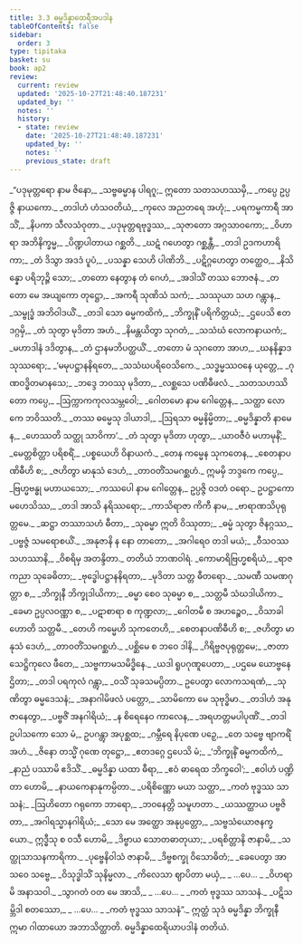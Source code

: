 ```yaml
---
title: 3.3 ဓမ္မဒိန္နာထေရီအပဒါန
tableOfContents: false
sidebar:
  order: 3
type: tipitaka
basket: su
book: ap2
review:
  current: review
  updated: '2025-10-27T21:48:40.187231'
  updated_by: ''
  notes: ''
  history:
  - state: review
    date: '2025-10-27T21:48:40.187231'
    updated_by: ''
    notes: ''
    previous_state: draft
---
```



<ReviewStatus review={frontmatter.review} showDetails={true} />

<HypothesisAnnotation frontmatter={frontmatter} />

<DynamicBreadcrumb />

<Division number="95" book="ap2" e="ch" v="20" p="62">

<Paragraph number="792" type="verses" book="ap2">
_“ပဒုမုတ္တရော နာမ ဇိနော,_  
_သဗ္ဗဓမ္မာန ပါရဂူ;_  
ဣတော သတသဟဿမှိ,_  
_ကပ္ပေ ဥပ္ပဇ္ဇိ နာယကော._  

</Paragraph>

</Division>
<Division number="96" book="ap2" e="ch" v="20" p="82">

<Paragraph number="793" type="verses" book="ap2">
_တဒါဟံ ဟံသဝတိယံ,_  
_ကုလေ အညတရေ အဟုံ;_  
_ပရကမ္မကာရီ အာသိံ,_  
_နိပကာ သီလသံဝုတာ._  

</Paragraph>

</Division>
<Division number="97" book="ap2" e="ch" v="20" p="82">

<Paragraph number="794" type="verses" book="ap2">
_ပဒုမုတ္တရဗုဒ္ဓဿ,_  
_သုဇာတော အဂ္ဂသာဝကော;_  
_ဝိဟာရာ အဘိနိက္ခမ္မ,_  
_ပိဏ္ဍပါတာယ ဂစ္ဆတိ._  

</Paragraph>

</Division>
<Division number="98" book="ap2" e="ch" v="20" p="82">

<Paragraph number="795" type="verses" book="ap2">
_ဃဋံ ဂဟေတွာ ဂစ္ဆန္တီ,_  
_တဒါ ဥဒကဟာရိကာ;_  
_တံ ဒိသွာ အဒဒံ ပူပံ,_  
_ပသန္နာ သေဟိ ပါဏိဘိ._  

</Paragraph>

</Division>
<Division number="99" book="ap2" e="ch" v="20" p="82">

<Paragraph number="796" type="verses" book="ap2">
_ပဋိဂ္ဂဟေတွာ တတ္ထေဝ,_  
_နိသိန္နော ပရိဘုဉ္ဇိ သော;_  
_တတော နေတွာန တံ ဂေဟံ,_  
_အဒါသိံ တဿ ဘောဇနံ._  

</Paragraph>

</Division>
<Division number="100" book="ap2" e="ch" v="20" p="82">

<Paragraph number="797" type="verses" book="ap2">
_တတော မေ အယျကော တုဋ္ဌော,_  
_အကရီ သုဏိသံ သကံ;_  
_သဿုယာ သဟ ဂန္တွာန,_  
_သမ္ဗုဒ္ဓံ အဘိဝါဒယိံ._  

</Paragraph>

</Division>
<Division number="101" book="ap2" e="ch" v="20" p="82">

<Paragraph number="798" type="verses" book="ap2">
_တဒါ သော ဓမ္မကထိကံ,_  
_ဘိက္ခုနိံ ပရိကိတ္တယံ;_  
_ဌပေသိ ဧတဒဂ္ဂမှိ,_  
_တံ သုတွာ မုဒိတာ အဟံ._  

</Paragraph>

</Division>
<Division number="102" book="ap2" e="ch" v="20" p="82">

<Paragraph number="799" type="verses" book="ap2">
_နိမန္တယိတွာ သုဂတံ,_  
_သသံဃံ လောကနာယကံ;_  
_မဟာဒါနံ ဒဒိတွာန,_  
_တံ ဌာနမဘိပတ္ထယိံ._  

</Paragraph>

</Division>
<Division number="103" book="ap2" e="ch" v="20" p="82">

<Paragraph number="800" type="verses" book="ap2">
_တတော မံ သုဂတော အာဟ,_  
_ဃနနိန္နာဒသုဿရော;_  
_‘မမုပဋ္ဌာနနိရတေ,_  
_သသံဃပရိဝေသိကေ._  

</Paragraph>

</Division>
<Division number="104" book="ap2" e="ch" v="20" p="82">

<Paragraph number="801" type="verses" book="ap2">
_သဒ္ဓမ္မဿဝနေ ယုတ္တေ,_  
_ဂုဏဝဒ္ဓိတမာနသေ;_  
_ဘဒ္ဒေ ဘဝဿု မုဒိတာ,_  
_လစ္ဆသေ ပဏိဓီဖလံ._  

</Paragraph>

</Division>
<Division number="105" book="ap2" e="ch" v="20" p="82">

<Paragraph number="802" type="verses" book="ap2">
_သတသဟဿိတော ကပ္ပေ,_  
_ဩက္ကာကကုလသမ္ဘဝေါ;_  
_ဂေါတမော နာမ ဂေါတ္တေန,_  
_သတ္ထာ လောကေ ဘဝိဿတိ._  

</Paragraph>

</Division>
<Division number="106" book="ap2" e="ch" v="20" p="83">

<Paragraph number="803" type="verses" book="ap2">
_တဿ ဓမ္မေသု ဒါယာဒါ,_  
_ဩရသာ ဓမ္မနိမ္မိတာ;_  
_ဓမ္မဒိန္နာတိ နာမေန,_  
_ဟေဿတိ သတ္ထု သာဝိကာ’._  

</Paragraph>

</Division>
<Division number="107" book="ap2" e="ch" v="20" p="83">

<Paragraph number="804" type="verses" book="ap2">
_တံ သုတွာ မုဒိတာ ဟုတွာ,_  
_ယာဝဇီဝံ မဟာမုနိံ;_  
_မေတ္တစိတ္တာ ပရိစရိံ,_  
_ပစ္စယေဟိ ဝိနာယကံ._  

</Paragraph>

</Division>
<Division number="108" book="ap2" e="ch" v="20" p="83">

<Paragraph number="805" type="verses" book="ap2">
_တေန ကမ္မေန သုကတေန,_  
_စေတနာပဏိဓီဟိ စ;_  
_ဇဟိတွာ မာနုသံ ဒေဟံ,_  
_တာဝတိံသမဂစ္ဆဟံ._  

</Paragraph>

</Division>
<Division number="109" book="ap2" e="ch" v="20" p="83">

<Paragraph number="806" book="ap2">
ဣမမှိ ဘဒ္ဒကေ ကပ္ပေ,_  
_ဗြဟ္မဗန္ဓု မဟာယသော;_  
_ကဿပေါ နာမ ဂေါတ္တေန,_  
ဥပ္ပဇ္ဇိ ဝဒတံ ဝရော._  

</Paragraph>

</Division>
<Division number="110" book="ap2" e="ch" v="20" p="110">

<Paragraph number="807" type="verses" book="ap2">
ဥပဋ္ဌာကော မဟေသိဿ,_  
_တဒါ အာသိ နရိဿရော;_  
_ကာသိရာဇာ ကိကီ နာမ,_  
_ဗာရာဏသိပုရုတ္တမေ._  

</Paragraph>

</Division>
<Division number="111" book="ap2" e="ch" v="20" p="110">

<Paragraph number="808" type="verses" book="ap2">
_ဆဋ္ဌာ တဿာသဟံ ဓီတာ,_  
_သုဓမ္မာ ဣတိ ဝိဿုတာ;_  
_ဓမ္မံ သုတွာ ဇိနဂ္ဂဿ,_  
_ပဗ္ဗဇ္ဇံ သမရောစယိံ._  

</Paragraph>

</Division>
<Division number="112" book="ap2" e="ch" v="20" p="110">

<Paragraph number="809" type="verses" book="ap2">
_အနုဇာနိ န နော တာတော,_  
_အဂါရေဝ တဒါ မယံ;_  
_ဝီသဝဿသဟဿာနိ,_  
_ဝိစရိမှ အတန္ဒိတာ._  


</Paragraph>
</Division>

<Paragraph number="810" type="center" book="ap2">
တတိယံ ဘာဏဝါရံ.


</Paragraph>

<Division number="113" book="ap2" e="ch" v="20" p="111">

<Paragraph number="811" type="verses" book="ap2">
_ကောမာရိဗြဟ္မစရိယံ,_  
_ရာဇကညာ သုခေဓိတာ;_  
_ဗုဒ္ဓေါပဋ္ဌာနနိရတာ,_  
_မုဒိတာ သတ္တ ဓီတရော._  

</Paragraph>

</Division>
<Division number="114" book="ap2" e="ch" v="20" p="111">

<Paragraph number="812" type="verses" book="ap2">
_သမဏီ သမဏဂုတ္တာ စ,_  
_ဘိက္ခုနီ ဘိက္ခုဒါယိကာ;_  
_ဓမ္မာ စေဝ သုဓမ္မာ စ,_  
_သတ္တမီ သံဃဒါယိကာ._  

</Paragraph>

</Division>
<Division number="115" book="ap2" e="ch" v="20" p="111">

<Paragraph number="813" type="verses" book="ap2">
_ခေမာ ဥပ္ပလဝဏ္ဏာ စ,_  
_ပဋာစာရာ စ ကုဏ္ဍလာ;_  
_ဂေါတမီ စ အဟဉ္စေဝ,_  
_ဝိသာခါ ဟောတိ သတ္တမီ._  

</Paragraph>

</Division>
<Division number="116" book="ap2" e="ch" v="20" p="111">

<Paragraph number="814" type="verses" book="ap2">
_တေဟိ ကမ္မေဟိ သုကတေဟိ,_  
_စေတနာပဏိဓီဟိ စ;_  
_ဇဟိတွာ မာနုသံ ဒေဟံ,_  
_တာဝတိံသမဂစ္ဆဟံ._  

</Paragraph>

</Division>
<Division number="117" book="ap2" e="ch" v="20" p="111">

<Paragraph number="815" type="verses" book="ap2">
_ပစ္ဆိမေ စ ဘဝေ ဒါနိ,_  
_ဂိရိဗ္ဗဇပုရုတ္တမေ;_  
_ဇာတာ သေဋ္ဌိကုလေ ဖီတေ,_  
_သဗ္ဗကာမသမိဒ္ဓိနေ._  

</Paragraph>

</Division>
<Division number="118" book="ap2" e="ch" v="20" p="111">

<Paragraph number="816" type="verses" book="ap2">
_ယဒါ ရူပဂုဏူပေတာ,_  
_ပဌမေ ယောဗ္ဗနေ ဌိတာ;_  
_တဒါ ပရကုလံ ဂန္တွာ,_  
_ဝသိံ သုခသမပ္ပိတာ._  

</Paragraph>

</Division>
<Division number="119" book="ap2" e="ch" v="20" p="111">

<Paragraph number="817" type="verses" book="ap2">
ဥပေတွာ လောကသရဏံ,_  
_သုဏိတွာ ဓမ္မဒေသနံ;_  
_အနာဂါမိဖလံ ပတ္တော,_  
_သာမိကော မေ သုဗုဒ္ဓိမာ._  

</Paragraph>

</Division>
<Division number="120" book="ap2" e="ch" v="20" p="111">

<Paragraph number="818" type="verses" book="ap2">
_တဒါဟံ အနုဇာနေတွာ,_  
_ပဗ္ဗဇိံ အနဂါရိယံ;_  
_န စိရေနေဝ ကာလေန,_  
_အရဟတ္တမပါပုဏိံ._  

</Paragraph>

</Division>
<Division number="121" book="ap2" e="ch" v="20" p="111">

<Paragraph number="819" type="verses" book="ap2">
_တဒါ ဥပါသကော သော မံ,_  
ဥပဂန္တွာ အပုစ္ဆထ;_  
_ဂမ္ဘီရေ နိပုဏေ ပဉှေ,_  
_တေ သဗ္ဗေ ဗျာကရိံ အဟံ._  

</Paragraph>

</Division>
<Division number="122" book="ap2" e="ch" v="20" p="111">

<Paragraph number="820" type="verses" book="ap2">
_ဇိနော တသ္မိံ ဂုဏေ တုဋ္ဌော,_  
_ဧတဒဂ္ဂေ ဌပေသိ မံ;_  
_‘ဘိက္ခုနိံ ဓမ္မကထိကံ,_  
_နာညံ ပဿာမိ ဧဒိသိံ._  

</Paragraph>

</Division>
<Division number="123" book="ap2" e="ch" v="20" p="111">

<Paragraph number="821" type="verses" book="ap2">
_ဓမ္မဒိန္နာ ယထာ ဓီရာ,_  
_ဧဝံ ဓာရေထ ဘိက္ခဝေါ’;_  
_ဧဝါဟံ ပဏ္ဍိတာ ဟောမိ,_  
_နာယကေနာနုကမ္ပိတာ._  

</Paragraph>

</Division>
<Division number="124" book="ap2" e="ch" v="20" p="111">

<Paragraph number="822" type="verses" book="ap2">
_ပရိစိဏ္ဏော မယာ သတ္ထာ,_  
_ကတံ ဗုဒ္ဓဿ သာသနံ;_  
_ဩဟိတော ဂရုကော ဘာရော,_  
_ဘဝနေတ္တိ သမူဟတာ._  

</Paragraph>

</Division>
<Division number="125" book="ap2" e="ch" v="20" p="111">

<Paragraph number="823" type="verses" book="ap2">
_ယဿတ္ထာယ ပဗ္ဗဇိတာ,_  
_အဂါရသ္မာနဂါရိယံ;_  
_သော မေ အတ္ထော အနုပ္ပတ္တော,_  
_သဗ္ဗသံယောဇနက္ခယော._  

</Paragraph>

</Division>
<Division number="126" book="ap2" e="ch" v="20" p="112">

<Paragraph number="824" type="verses" book="ap2">
ဣဒ္ဓီသု စ ဝသီ ဟောမိ,_  
_ဒိဗ္ဗာယ သောတဓာတုယာ;_  
_ပရစိတ္တာနိ ဇာနာမိ,_  
_သတ္ထုသာသနကာရိကာ._  

</Paragraph>

</Division>
<Division number="127" book="ap2" e="ch" v="20" p="123">

<Paragraph number="825" type="verses" book="ap2">
_ပုဗ္ဗေနိဝါသံ ဇာနာမိ,_  
_ဒိဗ္ဗစက္ခု ဝိသောဓိတံ;_  
_ခေပေတွာ အာသဝေ သဗ္ဗေ,_  
_ဝိသုဒ္ဓါသိံ သုနိမ္မလာ._  

</Paragraph>

</Division>
<Division number="128" book="ap2" e="ch" v="20" p="123">

<Paragraph number="826" type="verses" book="ap2">
_ကိလေသာ ဈာပိတာ မယှံ,_  
_ …ပေ… _  
_ဝိဟရာမိ အနာသဝါ._  

</Paragraph>

</Division>
<Division number="129" book="ap2" e="ch" v="20" p="123">

<Paragraph number="827" type="verses" book="ap2">
_သွာဂတံ ဝတ မေ အာသိ,_  
_ …ပေ… _  
_ကတံ ဗုဒ္ဓဿ သာသနံ._  

</Paragraph>

</Division>
<Division number="130" book="ap2" e="ch" v="20" p="123">

<Paragraph number="828" type="verses" book="ap2">
_ပဋိသမ္ဘိဒါ စတဿော,_  
_ …ပေ… _  
_ကတံ ဗုဒ္ဓဿ သာသနံ”._  

</Paragraph>

<Paragraph number="829" book="ap2">
ဣတ္ထံ သုဒံ ဓမ္မဒိန္နာ ဘိက္ခုနီ ဣမာ ဂါထာယော အဘာသိတ္ထာတိ.

</Paragraph>
</Division>

<Paragraph number="830" type="center" book="ap2">
ဓမ္မဒိန္နာထေရိယာပဒါနံ တတိယံ.
</Paragraph>